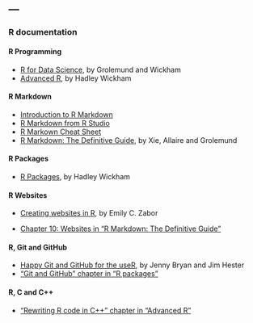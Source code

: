 ---
---

### R documentation

#### R Programming

* [R for Data Science](https://r4ds.had.co.nz), by Grolemund and Wickham  
* [Advanced R](https://adv-r.hadley.nz), by Hadley Wickham  

#### R Markdown

* [Introduction to R Markdown](https://rmarkdown.rstudio.com/articles_intro.html)  
* [R Markdown from R Studio](https://rmarkdown.rstudio.com/lesson-1.html)  
* [R Markown Cheat Sheet](https://www.rstudio.com/wp-content/uploads/2015/02/rmarkdown-cheatsheet.pdf)  
* [R Markdown: The Definitive Guide](https://bookdown.org/yihui/rmarkdown/), by Xie, Allaire and Grolemund  

#### R Packages

* [R Packages](http://r-pkgs.had.co.nz), by Hadley Wickham  

#### R Websites

* [Creating websites in R](https://www.emilyzabor.com/tutorials/rmarkdown_websites_tutorial.html), by Emily C. Zabor  

* [Chapter 10: Websites in "R Markdown: The Definitive Guide"](https://bookdown.org/yihui/rmarkdown/websites.html)

#### R, Git and GitHub

* [Happy Git and GitHub for the useR](https://happygitwithr.com), by Jenny Bryan and Jim Hester  
* ["Git and GitHub" chapter in "R packages"](http://r-pkgs.had.co.nz/git.html#git-pullreq)  

#### R, C and C++

* ["Rewriting R code in C++" chapter in "Advanced R"](https://adv-r.hadley.nz/rcpp.html)  
